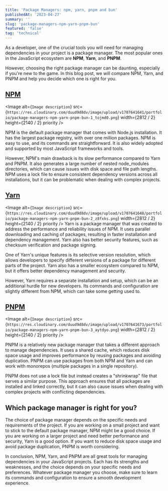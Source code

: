 ```yaml
---
title: 'Package Managers: npm, yarn, pnpm and bun'
publishedAt: '2023-04-27'
summary: ''
slug: 'package-managers-npm-yarn-pnpm-bun'
featured: 'false'
tag: 'technical'
---
```


As a developer, one of the crucial tools you will need for managing dependencies in your project is a package manager. The most popular ones in the JavaScript ecosystem are **NPM**, **Yarn**, and **PNPM**.

However, choosing the right package manager can be daunting, especially if you're new to the game. In this blog post, we will compare NPM, Yarn, and PNPM and help you decide which one is right for you.

## [**NPM**](https://www.npmjs.com/)

<Image
  alt={`Image description`}
  src={`https://res.cloudinary.com/duud9d8dv/image/upload/v1707641641/portfolio/package-managers-npm-yarn-pnpm-bun-1_tojmd0.png`}
  width={2812 / 2}
  height={2140 / 2}
  priority
/>

NPM is the default package manager that comes with Node.js installation. It has the largest package registry, with over one million packages. NPM is easy to use, and its commands are straightforward. It is also widely adopted and supported by most JavaScript frameworks and tools.

However, NPM's main drawback is its slow performance compared to Yarn and PNPM. It also generates a large number of nested node_modules directories, which can cause issues with disk space and file path lengths. NPM uses a lock file to ensure consistent dependency versions across all installations, but it can be problematic when dealing with complex projects.

## [**Yarn**](https://yarnpkg.com/)

<Image
  alt={`Image description`}
  src={`https://res.cloudinary.com/duud9d8dv/image/upload/v1707641648/portfolio/package-managers-npm-yarn-pnpm-bun-2_z8fxks.png`}
  width={2812 / 2}
  height={2140 / 2}
  priority
/>
Yarn is a package manager that was created to address the performance and reliability
issues of NPM. It uses parallel downloading and caching of packages, resulting in
faster installation and dependency management. Yarn also has better security features,
such as checksum verification and package signing.

One of Yarn's unique features is its selective version resolution, which allows developers to specify different versions of a package for different parts of the project. Yarn also has a smaller ecosystem compared to NPM, but it offers better dependency management and security.

However, Yarn requires a separate installation and setup, which can be an additional hurdle for new developers. Its commands and configuration are slightly different from NPM, which can take some getting used to.

## [**PNPM**](https://pnpm.io/)

<Image
  alt={`Image description`}
  src={`https://res.cloudinary.com/duud9d8dv/image/upload/v1707641673/portfolio/package-managers-npm-yarn-pnpm-bun-3_aytdyo.png`}
  width={2812 / 2}
  height={2140 / 2}
  priority
/>

PNPM is a relatively new package manager that takes a different approach to manage dependencies. It uses a shared cache, which reduces disk space usage and improves performance by reusing packages and avoiding duplication. PNPM can use packages from both NPM and Yarn and can work with monorepos (multiple packages in a single repository).

PNPM does not use a lock file but instead creates a "shrinkwrap" file that serves a similar purpose. This approach ensures that all packages are installed and linked correctly, but it can also cause issues when dealing with complex projects with conflicting dependencies.

## **Which package manager is right for you?**

The choice of package manager depends on the specific needs and requirements of the project. If you are working on a small project and want to stick to the default package manager, NPM might be a good choice. If you are working on a larger project and need better performance and security, Yarn is a good option. If you want to reduce disk space usage and avoid package duplication, PNPM is worth considering.

In conclusion, NPM, Yarn, and PNPM are all great tools for managing dependencies in your JavaScript projects. Each has its strengths and weaknesses, and the choice depends on your specific needs and preferences. Whatever package manager you choose, make sure to learn its commands and configuration to ensure a smooth development experience.

